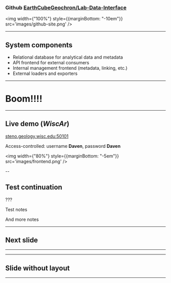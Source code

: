### Github [EarthCubeGeochron/Lab-Data-Interface](https://github.com/EarthCubeGeochron/Lab-Data-Interface/)

<img width={"100%"} style={{marginBottom: "-10em"}} src='images/github-site.png' />


---

## System components

- Relational database for analytical data and metadata
- API frontend for external consumers
- Internal management frontend (metadata, linking, etc.)
- External loaders and exporters

---


# Boom!!!!

---

## Live demo (*WiscAr*)

[steno.geology.wisc.edu:50101](http://steno.geology.wisc.edu:50101)

Access-controlled: username **Daven**, password **Daven**

<img width={"80%"} style={{marginBottom: "-5em"}} src='images/frontend.png' />

--

## Test continuation

???

Test notes

And more notes

---

## Next slide

---


---

## Slide without layout

---
